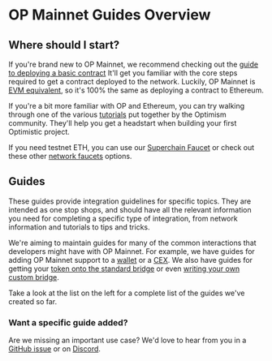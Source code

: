 # OP Mainnet Guides Overview

## Where should I start?

If you're brand new to OP Mainnet, we recommend checking out the [guide to deploying a basic contract](/op-mainnet/getting-started)
It'll get you familiar with the core steps required to get a contract deployed to the network.
Luckily, OP Mainnet is [EVM equivalent](https://medium.com/ethereum-optimism/introducing-evm-equivalence-5c2021deb306), so it's 100% the same as deploying a contract to Ethereum.

If you're a bit more familiar with OP  and Ethereum, you can try walking through one of the various [tutorials](/getting-started/tutorials) put together by the Optimism community.
They'll help you get a headstart when building your first Optimistic project.

If you need testnet ETH, you can use our [Superchain Faucet](https://app.optimism.io/faucet) or check out these other [network faucets](/tools/faucet) options.

## Guides

These guides provide integration guidelines for specific topics.
They are intended as one stop shops, and should have all the relevant information you need for completing a specific type of integration, from network information and tutorials to tips and tricks.

We're aiming to maintain guides for many of the common interactions that developers might have with OP Mainnet.
For example, we have guides for adding OP Mainnet support to a [wallet](./wallet-dev.md) or a [CEX](./cex-dev.md).
We also have guides for getting your [token onto the standard bridge](/bridging/standard-bridge-standard-token) or even [writing your own custom bridge](./bridge-dev.md).

Take a look at the list on the left for a complete list of the guides we've created so far.

### Want a specific guide added?

Are we missing an important use case?
We'd love to hear from you in a [GitHub issue](https://github.com/ethereum-optimism/community-hub/issues) or on [Discord](https://discord-gateway.optimism.io).